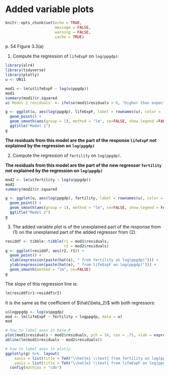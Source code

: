 # Added variable plots

```r
knitr::opts_chunk$set(echo = TRUE, 
                      message = FALSE,
                      warning = FALSE,
                      cache = TRUE)
```

p. 54 Figure 3.3(a)

1. Compute the regression of `lifeExpF` on `log(ppgdp)`:

```r
library(alr4)
library(tidyverse)
library(plotly)
u <- UN11
```


```r
mod1 <- lm(u$lifeExpF ~ log(u$ppgdp))
mod1
summary(mod1)$r.squared
u$`Model 1 residuals` <- ifelse(mod1$residuals > 0, "higher than expected lifeExpF", "lower than expected lifeExpF")

```

```r
g <- ggplot(u, aes(log(ppgdp), lifeExpF, label = rownames(u), color = `Model 1 residuals`)) + 
  geom_point() +  
  geom_smooth(aes(group = 1), method = "lm", se=FALSE, show.legend =FALSE) +
  ggtitle("Model 1")
g

```


**The residuals from this model are the part of the response `lifeExpF` not explained by the regression on `log(ppgdp)`**


2. Compute the regression of `fertility` on `log(ppgdp)`.

**The residuals from this model are the part of the new regressor `fertility` not explained by the regression on `log(ppgdp)`**
```r
mod2 <- lm(u$fertility ~ log(u$ppgdp))
mod2
summary(mod2)$r.squared

g <- ggplot(u, aes(log(ppgdp), fertility, label = rownames(u), color = `Model 1 residuals`)) + 
  geom_point() +
  geom_smooth(aes(group = 1), method = "lm", se=FALSE, show.legend = FALSE) +
  ggtitle("Model 2")
g
```

3. The added variable plot is of the unexplained part of the response from (1) on the unexplained part of the added regressor from (2).

```r
residdf <- tibble::tibble(r1 = mod1$residuals,
                          r2 = mod2$residuals)
g <- ggplot(residdf, aes(r2, r1)) + 
  geom_point() +
  xlab(expression(paste(hat(e), " from fertility on log(ppgdp)"))) +
  ylab(expression(paste(hat(e), " from lifeExpF on log(ppgdp)"))) +
  geom_smooth(method = "lm", se=FALSE)
g
```
The slope of this regression line is:

```r
lm(residdf$r1~residdf$r2)
```
It is the same as the coefficient of $\hat{\beta_2}$ with both regressors:

```r
u$logppgdp <- log(u$ppgdp)
mod <- lm(lifeExpF ~ fertility + logppgdp, data = u)
mod
```

```r
# how to label axes in base R
plot(mod1$residuals ~ mod2$residuals, pch = 16, cex = .75, xlab = expression(paste(hat(e), " from fertility on log(ppgdp)")), ylab = expression(paste(hat(e), " from lifeExpF on log(ppgdp)")), las = 1)
abline(lm(mod1$residuals ~ mod2$residuals))

# how to label axes in plotly
ggplotly(g) %>%  layout(
    xaxis = list(title = TeX("\\hat{e} \\text{ from fertility on log(ppgdp)}")),
    yaxis = list(title = TeX("\\hat{e} \\text{ from lifeExpF on log(ppgdp)}"))) %>%
  config(mathjax = "cdn")
```


